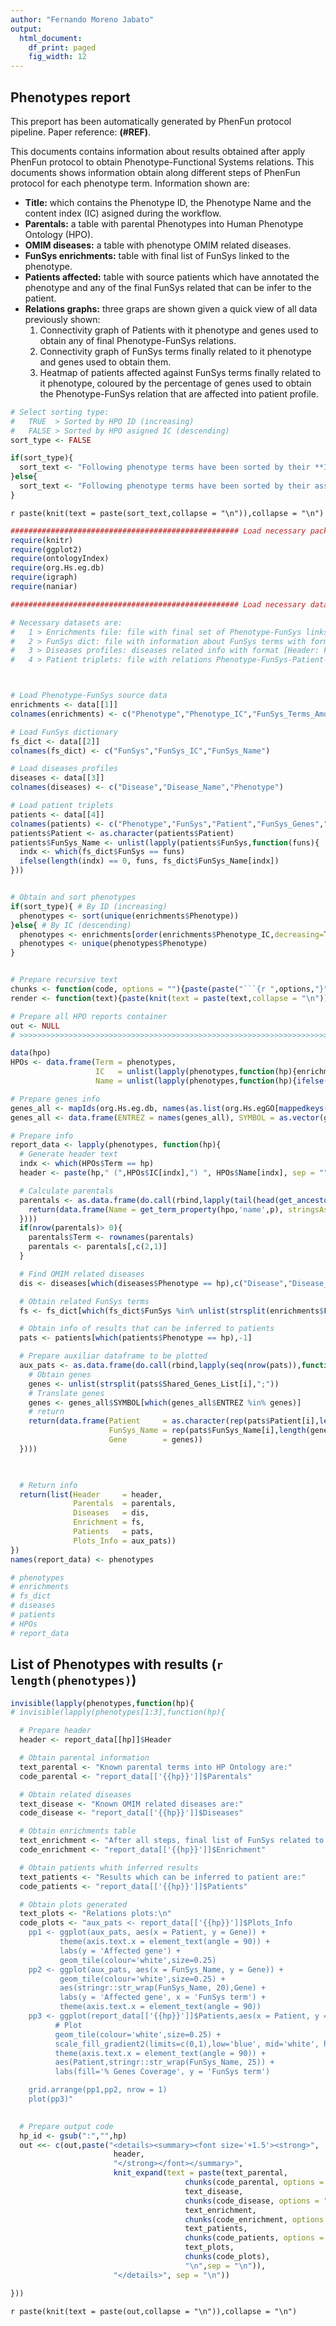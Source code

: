 ```yaml
---
author: "Fernando Moreno Jabato"
output: 
  html_document:
    df_print: paged
    fig_width: 12
---
```


<style>
    body .main-container {
        max-width: 95%;
    }
</style>


## **Phenotypes report**
This preport has been automatically generated by PhenFun protocol pipeline. Paper reference: **(#REF)**.

This documents contains information about results obtained after apply PhenFun protocol to obtain Phenotype-Functional Systems relations. This documents shows information obtain along different steps of PhenFun protocol for each phenotype term. Information shown are:

* **Title:** which contains the Phenotype ID, the Phenotype Name and the content index (IC) asigned during the workflow.
* **Parentals:** a table with parental Phenotypes into Human Phenotype Ontology (HPO).
* **OMIM diseases:** a table with phenotype OMIM related diseases.
* **FunSys enrichments:** table with final list of FunSys linked to the phenotype.
* **Patients affected:** table with source patients which have annotated the phenotype and any of the final FunSys related that can be infer to the patient.
* **Relations graphs:** three graps are shown given a quick view of all data previously shown:
  1. Connectivity graph of Patients with it phenotype and genes used to obtain any of final Phenotype-FunSys relations.
  2. Connectivity graph of FunSys terms finally related to it phenotype and genes used to obtain them.
  3. Heatmap of patients affected against FunSys terms finally related to it phenotype, coloured by the percentage of genes used to obtain the Phenotype-FunSys relation that are affected into patient profile.


```r
# Select sorting type:
#   TRUE  > Sorted by HPO ID (increasing)
#   FALSE > Sorted by HPO asigned IC (descending)
sort_type <- FALSE

if(sort_type){
  sort_text <- "Following phenotype terms have been sorted by their **ID** into the Human Phenotype Ontology in **increasing** order."
}else{
  sort_text <- "Following phenotype terms have been sorted by their assigned **Index of Content (IC)** in **decreasing** order."
}

```

`r paste(knit(text = paste(sort_text,collapse = "\n")),collapse = "\n")`






```r
################################################### Load necessary packages
require(knitr)
require(ggplot2)
require(ontologyIndex)
require(org.Hs.eg.db)
require(igraph)
require(naniar)

################################################### Load necessary datasets

# Necessary datasets are:
#   1 > Enrichments file: file with final set of Phenotype-FunSys links with format [Header: True; Info: <HPO_ID>,<HPO_IC>,<SignalAmount>,<SignalList>]
#   2 > FunSys dict: file with information about FunSys terms with format [Header: True; Info: <FS_ID>,<FS_IC>,<FS_Name>]
#   3 > Diseases profiles: diseases related info with format [Header: False; Info: <Dis_ID>,<Dis_Name>,<Dis_Pheno>]
#   4 > Patient triplets: file with relations Phenotype-FunSys-Patient-Gene with format [Header: True; Info: <Phenotype>,<FunSys>,<Patient>,<EnrichGenes>,<PatGenes>,<SharedGenes>,<GenesCoverage>,<SharedGenesList>]



# Load Phenotype-FunSys source data
enrichments <- data[[1]]
colnames(enrichments) <- c("Phenotype","Phenotype_IC","FunSys_Terms_Amount","FunSys_Terms")

# Load FunSys dictionary 
fs_dict <- data[[2]]
colnames(fs_dict) <- c("FunSys","FunSys_IC","FunSys_Name")

# Load diseases profiles
diseases <- data[[3]]
colnames(diseases) <- c("Disease","Disease_Name","Phenotype")

# Load patient triplets
patients <- data[[4]]
colnames(patients) <- c("Phenotype","FunSys","Patient","FunSys_Genes","Patient_Genes","Shared_Genes","Genes_Coverage","Shared_Genes_List")
patients$Patient <- as.character(patients$Patient)
patients$FunSys_Name <- unlist(lapply(patients$FunSys,function(funs){
  indx <- which(fs_dict$FunSys == funs)
  ifelse(length(indx) == 0, funs, fs_dict$FunSys_Name[indx])
}))


# Obtain and sort phenotypes
if(sort_type){ # By ID (increasing)
  phenotypes <- sort(unique(enrichments$Phenotype))
}else{ # By IC (descending)
  phenotypes <- enrichments[order(enrichments$Phenotype_IC,decreasing=T),]
  phenotypes <- unique(phenotypes$Phenotype)
}


# Prepare recursive text
chunks <- function(code, options = ""){paste(paste("```{r ",options,"}",sep = ""),code,"```",sep="\n")}
render <- function(text){paste(knit(text = paste(text,collapse = "\n")),collapse = "\n")}

# Prepare all HPO reports container
out <- NULL
# >>>>>>>>>>>>>>>>>>>>>>>>>>>>>>>>>>>>>>>>>>>>>>>>>>>>>>>>>>>>>>>>>>>>>
```

```r
data(hpo)
HPOs <- data.frame(Term = phenotypes,
                   IC   = unlist(lapply(phenotypes,function(hp){enrichments$Phenotype_IC[which(enrichments$Phenotype == hp)[1]]})),
                   Name = unlist(lapply(phenotypes,function(hp){ifelse(hp %in% hpo$id, get_term_property(hpo,"name",hp),hp)})), stringsAsFactors = F)

```











```r
# Prepare genes info
genes_all <- mapIds(org.Hs.eg.db, names(as.list(org.Hs.egGO[mappedkeys(org.Hs.egGO)])),'SYMBOL','ENTREZID')
genes_all <- data.frame(ENTREZ = names(genes_all), SYMBOL = as.vector(genes_all), stringsAsFactors = F)

# Prepare info
report_data <- lapply(phenotypes, function(hp){
  # Generate header text
  indx <- which(HPOs$Term == hp)
  header <- paste(hp," (",HPOs$IC[indx],") ", HPOs$Name[indx], sep = "")

  # Calculate parentals
  parentals <- as.data.frame(do.call(rbind,lapply(tail(head(get_ancestors(hpo,hp),-1),-1),function(p){
    return(data.frame(Name = get_term_property(hpo,'name',p), stringsAsFactors = F))
  })))
  if(nrow(parentals)> 0){
    parentals$Term <- rownames(parentals)
    parentals <- parentals[,c(2,1)]
  }

  # Find OMIM related diseases
  dis <- diseases[which(diseases$Phenotype == hp),c("Disease","Disease_Name")]

  # Obtain related FunSys terms
  fs <- fs_dict[which(fs_dict$FunSys %in% unlist(strsplit(enrichments$FunSys_Terms[which(enrichments$Phenotype == hp)],";"))),]

  # Obtain info of results that can be inferred to patients
  pats <- patients[which(patients$Phenotype == hp),-1]

  # Prepare auxiliar dataframe to be plotted
  aux_pats <- as.data.frame(do.call(rbind,lapply(seq(nrow(pats)),function(i){
    # Obtain genes
    genes <- unlist(strsplit(pats$Shared_Genes_List[i],";"))
    # Translate genes
    genes <- genes_all$SYMBOL[which(genes_all$ENTREZ %in% genes)]
    # return
    return(data.frame(Patient     = as.character(rep(pats$Patient[i],length(genes))),
                      FunSys_Name = rep(pats$FunSys_Name[i],length(genes)), 
                      Gene        = genes))
  })))

  

  # Return info
  return(list(Header     = header,
              Parentals  = parentals,
              Diseases   = dis,
              Enrichment = fs,
              Patients   = pats,
              Plots_Info = aux_pats))
})
names(report_data) <- phenotypes
```












```r
# phenotypes
# enrichments
# fs_dict
# diseases
# patients
# HPOs
# report_data
```



## **List of Phenotypes with results (`r length(phenotypes)`)**

```r
invisible(lapply(phenotypes,function(hp){
# invisible(lapply(phenotypes[1:3],function(hp){

  # Prepare header
  header <- report_data[[hp]]$Header  

  # Obtain parental information
  text_parental <- "Known parental terms into HP Ontology are:"
  code_parental <- "report_data[['{{hp}}']]$Parentals"

  # Obtain related diseases
  text_disease <- "Known OMIM related diseases are:"
  code_disease <- "report_data[['{{hp}}']]$Diseases" 

  # Obtain enrichments table
  text_enrichment <- "After all steps, final list of FunSys related to this phenotype are:"
  code_enrichment <- "report_data[['{{hp}}']]$Enrichment"

  # Obtain patients whith inferred results
  text_patients <- "Results which can be inferred to patient are:"
  code_patients <- "report_data[['{{hp}}']]$Patients"

  # Obtain plots generated
  text_plots <- "Relations plots:\n"
  code_plots <- "aux_pats <- report_data[['{{hp}}']]$Plots_Info
    pp1 <- ggplot(aux_pats, aes(x = Patient, y = Gene)) +
           theme(axis.text.x = element_text(angle = 90)) +
           labs(y = 'Affected gene') +
           geom_tile(colour='white',size=0.25)
    pp2 <- ggplot(aux_pats, aes(x = FunSys_Name, y = Gene)) +
           geom_tile(colour='white',size=0.25) +
           aes(stringr::str_wrap(FunSys_Name, 20),Gene) +
           labs(y = 'Affected gene', x = 'FunSys term') +
           theme(axis.text.x = element_text(angle = 90)) 
    pp3 <- ggplot(report_data[['{{hp}}']]$Patients,aes(x = Patient, y = FunSys_Name, fill = Genes_Coverage)) +
          # Plot
          geom_tile(colour='white',size=0.25) +
          scale_fill_gradient2(limits=c(0,1),low='blue', mid='white', high='red',na.value='grey') +
          theme(axis.text.x = element_text(angle = 90)) +
          aes(Patient,stringr::str_wrap(FunSys_Name, 25)) +
          labs(fill='% Genes Coverage', y = 'FunSys term')

    grid.arrange(pp1,pp2, nrow = 1)
    plot(pp3)"
  

  # Prepare output code
  hp_id <- gsub(":","",hp)
  out <<- c(out,paste("<details><summary><font size='+1.5'><strong>",
                       header,
                       "</strong></font></summary>",
                       knit_expand(text = paste(text_parental,
                                       chunks(code_parental, options = "rownames.print = FALSE"),
                                       text_disease,
                                       chunks(code_disease, options = "rownames.print = FALSE"),
                                       text_enrichment,
                                       chunks(code_enrichment, options = "rownames.print = FALSE"),
                                       text_patients,
                                       chunks(code_patients, options = "rownames.print = FALSE"),
                                       text_plots,
                                       chunks(code_plots),
                                       "\n",sep = "\n")),
                       "</details>", sep = "\n"))

}))

```



  `r paste(knit(text = paste(out,collapse = "\n")),collapse = "\n")`




